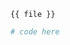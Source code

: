 ::: lead
<i class="bi bi-folder-symlink-fill"></i> `{{ file }}`
:::

::: {.callout-note title="Exercise Code" collapse="true"}
```{.r filename="{{ file }}"}
# code here
```
:::